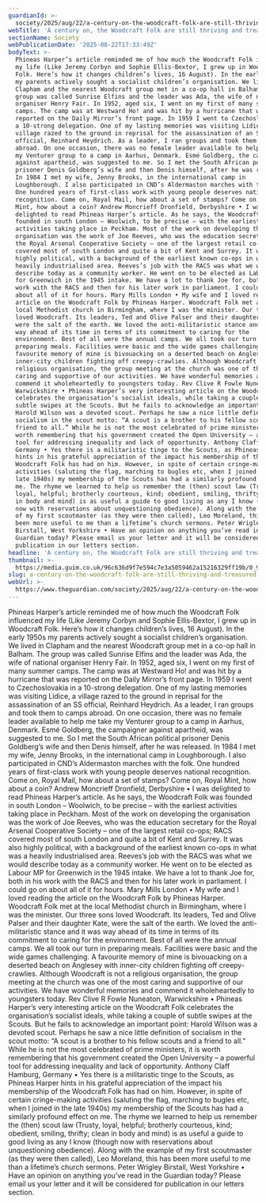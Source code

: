 ```yaml
---
guardianId: >-
  society/2025/aug/22/a-century-on-the-woodcraft-folk-are-still-thriving-and-treasured
webTitle: 'A century on, the Woodcraft Folk are still thriving and treasured  | Letters'
sectionName: Society
webPublicationDate: '2025-08-22T17:33:49Z'
bodyText: >-
  Phineas Harper’s article reminded me of how much the Woodcraft Folk influenced
  my life (Like Jeremy Corbyn and Sophie Ellis-Bextor, I grew up in Woodcraft
  Folk. Here’s how it changes children’s lives, 16 August). In the early 1950s
  my parents actively sought a socialist children’s organisation. We lived in
  Clapham and the nearest Woodcraft group met in a co-op hall in Balham. The
  group was called Sunrise Elfins and the leader was Ada, the wife of national
  organiser Henry Fair. In 1952, aged six, I went on my first of many summer
  camps. The camp was at Westward Ho! and was hit by a hurricane that was
  reported on the Daily Mirror’s front page. In 1959 I went to Czechoslovakia in
  a 10-strong delegation. One of my lasting memories was visiting Lidice, a
  village razed to the ground in reprisal for the assassination of an SS
  official, Reinhard Heydrich. As a leader, I ran groups and took them to camps
  abroad. On one occasion, there was no female leader available to help me take
  my Venturer group to a camp in Aarhus, Denmark. Esmé Goldberg, the campaigner
  against apartheid, was suggested to me. So I met the South African political
  prisoner Denis Goldberg’s wife and then Denis himself, after he was released.
  In 1984 I met my wife, Jenny Brooks, in the international camp in
  Loughborough. I also participated in CND’s Aldermaston marches with the folk.
  One hundred years of first-class work with young people deserves national
  recognition. Come on, Royal Mail, how about a set of stamps? Come on, Royal
  Mint, how about a coin? Andrew Moncrieff Dronfield, Derbyshire • I was
  delighted to read Phineas Harper’s article. As he says, the Woodcraft Folk was
  founded in south London – Woolwich, to be precise – with the earliest
  activities taking place in Peckham. Most of the work on developing the
  organisation was the work of Joe Reeves, who was the education secretary for
  the Royal Arsenal Cooperative Society – one of the largest retail co-ops; RACS
  covered most of south London and quite a bit of Kent and Surrey. It was also
  highly political, with a background of the earliest known co-ops in what was a
  heavily industrialised area. Reeves’s job with the RACS was what we would
  describe today as a community worker. He went on to be elected as Labour MP
  for Greenwich in the 1945 intake. We have a lot to thank Joe for, both in his
  work with the RACS and then for his later work in parliament. I could go on
  about all of it for hours. Mary Mills London • My wife and I loved reading the
  article on the Woodcraft Folk by Phineas Harper. Woodcraft Folk met at the
  local Methodist church in Birmingham, where I was the minister. Our three sons
  loved Woodcraft. Its leaders, Ted and Olive Palser and their daughter Kate,
  were the salt of the earth. We loved the anti-militaristic stance and it was
  way ahead of its time in terms of its commitment to caring for the
  environment. Best of all were the annual camps. We all took our turn in
  preparing meals. Facilities were basic and the wide games challenging. A
  favourite memory of mine is bivouacking on a deserted beach on Anglesey with
  inner-city children fighting off creepy-crawlies. Although Woodcraft is not a
  religious organisation, the group meeting at the church was one of the most
  caring and supportive of our activities. We have wonderful memories and
  commend it wholeheartedly to youngsters today. Rev Clive R Fowle Nuneaton,
  Warwickshire • Phineas Harper’s very interesting article on the Woodcraft Folk
  celebrates the organisation’s socialist ideals, while taking a couple of
  subtle swipes at the Scouts. But he fails to acknowledge an important point:
  Harold Wilson was a devoted scout. Perhaps he saw a nice little definition of
  socialism in the scout motto: “A scout is a brother to his fellow scouts and a
  friend to all.” While he is not the most celebrated of prime ministers, it is
  worth remembering that his government created the Open University – a powerful
  tool for addressing inequality and lack of opportunity. Anthony Claff Hamburg,
  Germany • Yes there is a militaristic tinge to the Scouts, as Phineas Harper
  hints in his grateful appreciation of the impact his membership of the
  Woodcraft Folk has had on him. However, in spite of certain cringe-making
  activities (saluting the flag, marching to bugles etc, when I joined in the
  late 1940s) my membership of the Scouts has had a similarly profound effect on
  me. The rhyme we learned to help us remember the (then) scout law (Trusty,
  loyal, helpful; brotherly courteous, kind; obedient, smiling, thrifty; clean
  in body and mind) is as useful a guide to good living as any I know (though
  now with reservations about unquestioning obedience). Along with the example
  of my first scoutmaster (as they were then called), Leo Moreland, this has
  been more useful to me than a lifetime’s church sermons. Peter Wrigley
  Birstall, West Yorkshire • Have an opinion on anything you’ve read in the
  Guardian today? Please email us your letter and it will be considered for
  publication in our letters section.
headline: 'A century on, the Woodcraft Folk are still thriving and treasured '
thumbnail: >-
  https://media.guim.co.uk/96c636d9f7e594c7e3a5059462a15216329ff19b/0_99_2984_2385/500.jpg
slug: a-century-on-the-woodcraft-folk-are-still-thriving-and-treasured-or-letters
webUrl: >-
  https://www.theguardian.com/society/2025/aug/22/a-century-on-the-woodcraft-folk-are-still-thriving-and-treasured
---
```

Phineas Harper’s article reminded me of how much the Woodcraft Folk influenced my life (Like Jeremy Corbyn and Sophie Ellis-Bextor, I grew up in Woodcraft Folk. Here’s how it changes children’s lives, 16 August). In the early 1950s my parents actively sought a socialist children’s organisation. We lived in Clapham and the nearest Woodcraft group met in a co-op hall in Balham. The group was called Sunrise Elfins and the leader was Ada, the wife of national organiser Henry Fair. In 1952, aged six, I went on my first of many summer camps. The camp was at Westward Ho! and was hit by a hurricane that was reported on the Daily Mirror’s front page. In 1959 I went to Czechoslovakia in a 10-strong delegation. One of my lasting memories was visiting Lidice, a village razed to the ground in reprisal for the assassination of an SS official, Reinhard Heydrich. As a leader, I ran groups and took them to camps abroad. On one occasion, there was no female leader available to help me take my Venturer group to a camp in Aarhus, Denmark. Esmé Goldberg, the campaigner against apartheid, was suggested to me. So I met the South African political prisoner Denis Goldberg’s wife and then Denis himself, after he was released. In 1984 I met my wife, Jenny Brooks, in the international camp in Loughborough. I also participated in CND’s Aldermaston marches with the folk. One hundred years of first-class work with young people deserves national recognition. Come on, Royal Mail, how about a set of stamps? Come on, Royal Mint, how about a coin? Andrew Moncrieff Dronfield, Derbyshire • I was delighted to read Phineas Harper’s article. As he says, the Woodcraft Folk was founded in south London – Woolwich, to be precise – with the earliest activities taking place in Peckham. Most of the work on developing the organisation was the work of Joe Reeves, who was the education secretary for the Royal Arsenal Cooperative Society – one of the largest retail co-ops; RACS covered most of south London and quite a bit of Kent and Surrey. It was also highly political, with a background of the earliest known co-ops in what was a heavily industrialised area. Reeves’s job with the RACS was what we would describe today as a community worker. He went on to be elected as Labour MP for Greenwich in the 1945 intake. We have a lot to thank Joe for, both in his work with the RACS and then for his later work in parliament. I could go on about all of it for hours. Mary Mills London • My wife and I loved reading the article on the Woodcraft Folk by Phineas Harper. Woodcraft Folk met at the local Methodist church in Birmingham, where I was the minister. Our three sons loved Woodcraft. Its leaders, Ted and Olive Palser and their daughter Kate, were the salt of the earth. We loved the anti-militaristic stance and it was way ahead of its time in terms of its commitment to caring for the environment. Best of all were the annual camps. We all took our turn in preparing meals. Facilities were basic and the wide games challenging. A favourite memory of mine is bivouacking on a deserted beach on Anglesey with inner-city children fighting off creepy-crawlies. Although Woodcraft is not a religious organisation, the group meeting at the church was one of the most caring and supportive of our activities. We have wonderful memories and commend it wholeheartedly to youngsters today. Rev Clive R Fowle Nuneaton, Warwickshire • Phineas Harper’s very interesting article on the Woodcraft Folk celebrates the organisation’s socialist ideals, while taking a couple of subtle swipes at the Scouts. But he fails to acknowledge an important point: Harold Wilson was a devoted scout. Perhaps he saw a nice little definition of socialism in the scout motto: “A scout is a brother to his fellow scouts and a friend to all.” While he is not the most celebrated of prime ministers, it is worth remembering that his government created the Open University – a powerful tool for addressing inequality and lack of opportunity. Anthony Claff Hamburg, Germany • Yes there is a militaristic tinge to the Scouts, as Phineas Harper hints in his grateful appreciation of the impact his membership of the Woodcraft Folk has had on him. However, in spite of certain cringe-making activities (saluting the flag, marching to bugles etc, when I joined in the late 1940s) my membership of the Scouts has had a similarly profound effect on me. The rhyme we learned to help us remember the (then) scout law (Trusty, loyal, helpful; brotherly courteous, kind; obedient, smiling, thrifty; clean in body and mind) is as useful a guide to good living as any I know (though now with reservations about unquestioning obedience). Along with the example of my first scoutmaster (as they were then called), Leo Moreland, this has been more useful to me than a lifetime’s church sermons. Peter Wrigley Birstall, West Yorkshire • Have an opinion on anything you’ve read in the Guardian today? Please email us your letter and it will be considered for publication in our letters section.
